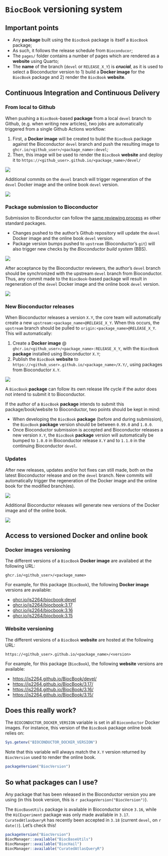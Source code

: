 # `BiocBook` versioning system

::: {.callout-warning icon='true'}

## Important points

- Any **package** built using the `BiocBook` package is itself a `BiocBook` package;
- As such, it follows the release schedule from `Bioconducor`; 
- The `pages/` folder contains a number of pages which are rendered as a **website** using Quarto; 
- The **name** of the branch (`devel` or `RELEASE_X_Y`) is ***crucial***, as it is used to select a 
Bioconductor version to 1) build a **Docker image** for the `BiocBook` package 
and 2) render the `BiocBook` **website**. 

:::

## Continuous Integration and Continuous Delivery

### From local to Github

When pushing a `BiocBook`-based **package** from a local `devel` branch to Github,
(e.g. when writing new articles), two jobs are automatically triggered from a single Github Actions workflow: 

1. First, a **Docker image** will be created to build the `BiocBook` package against the Bioconductor `devel` branch and push the resulting image to `ghcr.io/<github_user>/<package_name>:devel`;
2. Then, this image will be used to render the `BiocBook` **website** and deploy it to `https://<github_user>.github.io/<package_name>/devel/`

![](images/local_to_gh.jpg)

Additional commits on the `devel` branch will trigger regeneration of the `devel` Docker image and the online book `devel` version. 

![](images/commits.jpg)

### Package submission to Bioconductor

Submission to Biconductor can follow the [same reviewing process](https://contributions.bioconductor.org/bioconductor-package-submissions.html#whattoexpect) as other standard packages. 

- Changes pushed to the author's Github repository will update the `devel` Docker image and the online book `devel` version. 
- Package version bumps pushed to `upstream` (Bioconductor's `git`) will also trigger new checks by the *Bioconductor build system* (BBS). 

![](images/submission.jpg)

After acceptance by the Bioconductor reviewers, the author's `devel` branch should be synchronized with the upstream `devel` branch from Bioconductor. Thus, any commit made to the `BiocBook`-based package will result 
in regeneration of the `devel` Docker image and the online book `devel` version. 

![](images/more_commits.jpg)

### New Bioconductor releases

When Bioconductor releases a version `X.Y`, the core team will automatically create a new `upstream:<package_name>@RELEASE_X_Y`. 
When this occurs, the `upstream` branch should be pulled 
to `origin:<package_name>@RELEASE_X_Y`. This will automatically: 

1. Create a **Docker image** @ `ghcr.io/<github_user>/<package_name>:RELEASE_X_Y`, with the `BiocBook` **package** installed using Bioconductor `X.Y`;
2. Publish the `BiocBook` **website** to `https://<github_user>.github.io/<package_name>/X.Y/`, using packages from Bioconductor `X.Y`.

![](images/new_release.jpg)

::: {.callout-note icon='true'}

A `BiocBook` **package** can follow its own release life cycle if the autor does 
not intend to submit it to Bioconductor.  

If the author of a `BiocBook` 
**package** intends to submit this package/book/website 
to Bioconductor, two points should be kept in mind: 

- When developing the `BiocBook` **package** (before and during submission), the `BiocBook` **package** version should be between `0.99.0` and `1.0.0`. 
- Once Bioconductor submission is accepted and Bioconductor releases a new version `X.Y`, the `BiocBook` **package** version will automatically be bumped to `1.0.0` in Bioconductor release `X.Y` and to `1.1.0` in the continuing Bioconductor `devel`.

:::

### Updates 

After new releases, updates and/or hot fixes can still made, both on the latest Bioconductor release and on the `devel` branch. New commits will automatically trigger the regeneration of the Docker image and the online book for the modified branch(es). 

![](images/hot_fixes.jpg)

Additional Bioconductor releases will generate new versions of the Docker image and of the online book. 

![](images/next_release.jpg)

## Access to versioned Docker and online book

### Docker images versioning

The different versions of a `BiocBook` **Docker image** are availabed at the following URL: 

`ghcr.io/<github_user>/<package_name>`

For example, for this package (`BiocBook`), the following **Docker image** versions are available: 

- [ghcr.io/js2264/biocbook:devel](https://github.com/js2264?tab=packages&repo_name=BiocBook) 
- [ghcr.io/js2264/biocbook:3.17](https://github.com/js2264?tab=packages&repo_name=BiocBook)
- [ghcr.io/js2264/biocbook:3.16](https://github.com/js2264?tab=packages&repo_name=BiocBook)
- [ghcr.io/js2264/biocbook:3.15](https://github.com/js2264?tab=packages&repo_name=BiocBook)

### Website versioning

The different versions of a `BiocBook` **website** are hosted at the following URL: 

`https://<github_user>.github.io/<package_name>/<version>`

For example, for this package (`BiocBook`), the following **website** versions are available: 

- [https://js2264.github.io/BiocBook/devel/](https://js2264.github.io/BiocBook/devel/) 
- [https://js2264.github.io/BiocBook/3.17/](https://js2264.github.io/BiocBook/3.17/)
- [https://js2264.github.io/BiocBook/3.16/](https://js2264.github.io/BiocBook/3.16/)
- [https://js2264.github.io/BiocBook/3.15/](https://js2264.github.io/BiocBook/3.15/)

## Does this really work? 

The `BIOCONDUCTOR_DOCKER_VERSION` variable is set in all `Bioconductor` Docker images. 
For instance, this version of the `BiocBook` package online book relies on: 

```r
Sys.getenv("BIOCONDUCTOR_DOCKER_VERSION")
```

::: {.callout-tip icon='true'}

Note that this variable will always match the `X.Y` version returned by `BiocVersion` 
used to render the online book. 

```r
packageVersion("BiocVersion")
```

:::

## So what packages can I use? 

Any package that has been released in the Bioconductor version you are using
(in this book version, this is `r packageVersion("BiocVersion")`).

The `BiocBaseUtils` package is available in Bioconductor since `3.16`, 
while the `HiCExperiment` package was only made available in `3.17`. 
`CuratedAtlasQueryR` has recently been accepted in `3.18` (current `devel`, on `r date()`).
Let's check this!

```r
packageVersion("BiocVersion")
BiocManager::available("BiocBaseUtils")
BiocManager::available("BiocHail")
BiocManager::available("CuratedAtlasQueryR")
```

